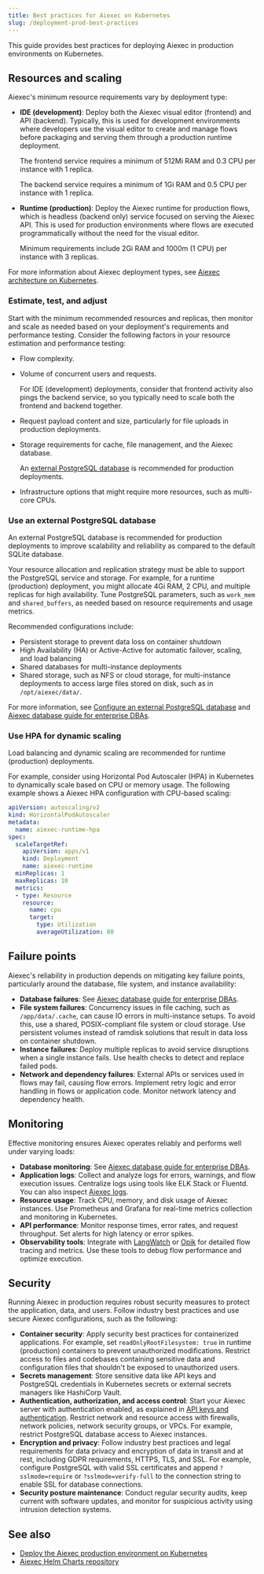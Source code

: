 ```yaml
---
title: Best practices for Aiexec on Kubernetes
slug: /deployment-prod-best-practices
---
```


This guide provides best practices for deploying Aiexec in production environments on Kubernetes.

## Resources and scaling

Aiexec's minimum resource requirements vary by deployment type:

* **IDE (development)**: Deploy both the Aiexec visual editor (frontend) and API (backend). Typically, this is used for development environments where developers use the visual editor to create and manage flows before packaging and serving them through a production runtime deployment.

    The frontend service requires a minimum of 512Mi RAM and 0.3 CPU per instance with 1 replica.

    The backend service requires a minimum of 1Gi RAM and 0.5 CPU per instance with 1 replica.

* **Runtime (production)**: Deploy the Aiexec runtime for production flows, which is headless (backend only) service focused on serving the Aiexec API. This is used for production environments where flows are executed programmatically without the need for the visual editor.

    Minimum requirements include 2Gi RAM and 1000m (1 CPU) per instance with 3 replicas.

For more information about Aiexec deployment types, see [Aiexec architecture on Kubernetes](/deployment-architecture).

### Estimate, test, and adjust

Start with the minimum recommended resources and replicas, then monitor and scale as needed based on your deployment's requirements and performance testing.
Consider the following factors in your resource estimation and performance testing:

* Flow complexity.
* Volume of concurrent users and requests.

   For IDE (development) deployments, consider that frontend activity also pings the backend service, so you typically need to scale both the frontend and backend together.

* Request payload content and size, particularly for file uploads in production deployments.
* Storage requirements for cache, file management, and the Aiexec database.

    An [external PostgreSQL database](#use-an-external-postgresql-database) is recommended for production deployments.

* Infrastructure options that might require more resources, such as multi-core CPUs.

### Use an external PostgreSQL database

An external PostgreSQL database is recommended for production deployments to improve scalability and reliability as compared to the default SQLite database.

Your resource allocation and replication strategy must be able to support the PostgreSQL service and storage.
For example, for a runtime (production) deployment, you might allocate 4Gi RAM, 2 CPU, and multiple replicas for high availability.
Tune PostgreSQL parameters, such as `work_mem` and `shared_buffers`, as needed based on resource requirements and usage metrics.

Recommended configurations include:

* Persistent storage to prevent data loss on container shutdown
* High Availability (HA) or Active-Active for automatic failover, scaling, and load balancing
* Shared databases for multi-instance deployments
* Shared storage, such as NFS or cloud storage, for multi-instance deployments to access large files stored on disk, such as in `/opt/aiexec/data/`.

For more information, see [Configure an external PostgreSQL database](/configuration-custom-database) and [Aiexec database guide for enterprise DBAs](/enterprise-database-guide).

### Use HPA for dynamic scaling

Load balancing and dynamic scaling are recommended for runtime (production) deployments.

For example, consider using Horizontal Pod Autoscaler (HPA) in Kubernetes to dynamically scale based on CPU or memory usage.
The following example shows a Aiexec HPA configuration with CPU-based scaling:

```yaml
apiVersion: autoscaling/v2
kind: HorizontalPodAutoscaler
metadata:
  name: aiexec-runtime-hpa
spec:
  scaleTargetRef:
    apiVersion: apps/v1
    kind: Deployment
    name: aiexec-runtime
  minReplicas: 1
  maxReplicas: 10
  metrics:
  - type: Resource
    resource:
      name: cpu
      target:
        type: Utilization
        averageUtilization: 80
```

## Failure points

Aiexec's reliability in production depends on mitigating key failure points, particularly around the database, file system, and instance availability:

* **Database failures**: See [Aiexec database guide for enterprise DBAs](/enterprise-database-guide).
* **File system failures**: Concurrency issues in file caching, such as `/app/data/.cache`, can cause IO errors in multi-instance setups.
To avoid this, use a shared, POSIX-compliant file system or cloud storage.
Use persistent volumes instead of ramdisk solutions that result in data loss on container shutdown.
* **Instance failures**: Deploy multiple replicas to avoid service disruptions when a single instance fails. Use health checks to detect and replace failed pods.
* **Network and dependency failures**: External APIs or services used in flows may fail, causing flow errors. Implement retry logic and error handling in flows or application code. Monitor network latency and dependency health.

## Monitoring

Effective monitoring ensures Aiexec operates reliably and performs well under varying loads:

* **Database monitoring**: See [Aiexec database guide for enterprise DBAs](/enterprise-database-guide).
* **Application logs**: Collect and analyze logs for errors, warnings, and flow execution issues. Centralize logs using tools like ELK Stack or Fluentd. You can also inspect [Aiexec logs](/logging).
* **Resource usage**: Track CPU, memory, and disk usage of Aiexec instances. Use Prometheus and Grafana for real-time metrics collection and monitoring in Kubernetes.
* **API performance**: Monitor response times, error rates, and request throughput. Set alerts for high latency or error spikes.
* **Observability tools**: Integrate with [LangWatch](/integrations-langwatch) or [Opik](/integrations-opik) for detailed flow tracing and metrics. Use these tools to debug flow performance and optimize execution.

## Security

Running Aiexec in production requires robust security measures to protect the application, data, and users.
Follow industry best practices and use secure Aiexec configurations, such as the following:

* **Container security**: Apply security best practices for containerized applications. For example, set `readOnlyRootFilesystem: true` in runtime (production) containers to prevent unauthorized modifications. Restrict access to files and codebases containing sensitive data and configuration files that shouldn't be exposed to unauthorized users.
* **Secrets management**: Store sensitive data like API keys and PostgreSQL credentials in Kubernetes secrets or external secrets managers like HashiCorp Vault.
* **Authentication, authorization, and access control**: Start your Aiexec server with authentication enabled, as explained in [API keys and authentication](/api-keys-and-authentication). Restrict network and resource access with firewalls, network policies, network security groups, or VPCs. For example, restrict PostgreSQL database access to Aiexec instances.
* **Encryption and privacy**: Follow industry best practices and legal requirements for data privacy and encryption of data in transit and at rest, including GDPR requirements, HTTPS, TLS, and SSL. For example, configure PostgreSQL with valid SSL certificates and append `?sslmode=require` or `?sslmode=verify-full` to the connection string to enable SSL for database connections.
* **Security posture maintenance**: Conduct regular security audits, keep current with software updates, and monitor for suspicious activity using intrusion detection systems.

## See also

* [Deploy the Aiexec production environment on Kubernetes](/deployment-kubernetes-prod)
* [Aiexec Helm Charts repository](https://github.com/khulnasoft-lab/aiexec-helm-charts)
